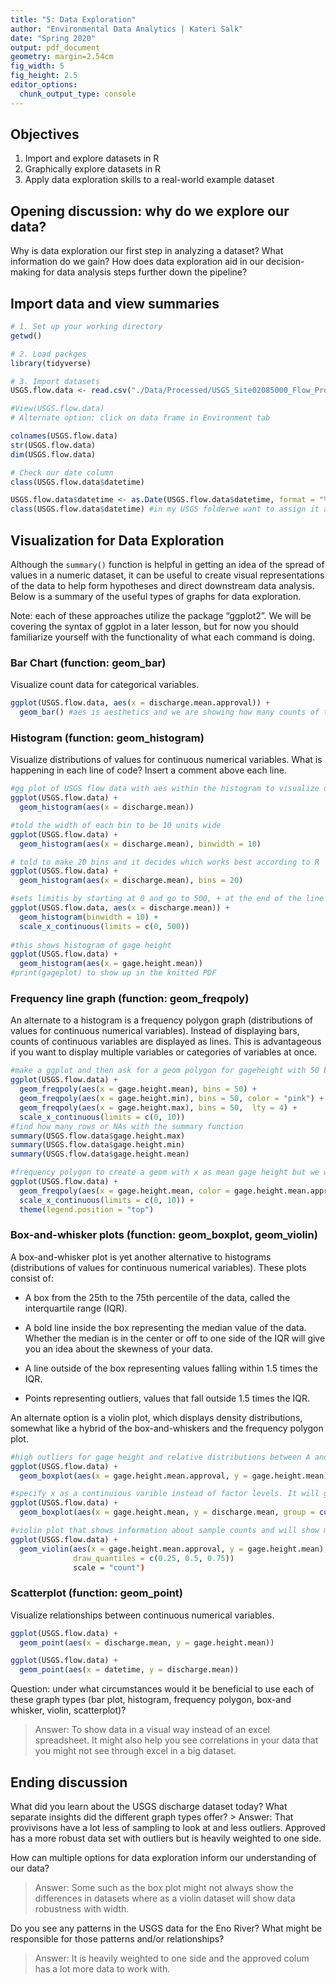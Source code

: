 ```yaml
---
title: "5: Data Exploration"
author: "Environmental Data Analytics | Kateri Salk"
date: "Spring 2020"
output: pdf_document
geometry: margin=2.54cm
fig_width: 5
fig_height: 2.5
editor_options: 
  chunk_output_type: console
---
```


## Objectives
1. Import and explore datasets in R
2. Graphically explore datasets in R
3. Apply data exploration skills to a real-world example dataset

## Opening discussion: why do we explore our data?

Why is data exploration our first step in analyzing a dataset? What information do we gain? How does data exploration aid in our decision-making for data analysis steps further down the pipeline?

## Import data and view summaries

```r
# 1. Set up your working directory
getwd()

# 2. Load packges
library(tidyverse)

# 3. Import datasets
USGS.flow.data <- read.csv("./Data/Processed/USGS_Site02085000_Flow_Processed.csv")

#View(USGS.flow.data)
# Alternate option: click on data frame in Environment tab

colnames(USGS.flow.data)
str(USGS.flow.data)
dim(USGS.flow.data)

# Check our date column
class(USGS.flow.data$datetime)

USGS.flow.data$datetime <- as.Date(USGS.flow.data$datetime, format = "%Y-%m-%d") 
class(USGS.flow.data$datetime) #in my USGS folderwe want to assign it as a date and replace the date as year, month, and day

```


## Visualization for Data Exploration

Although the `summary()` function is helpful in getting an idea of the spread of values in a numeric dataset, it can be useful to create visual representations of the data to help form hypotheses and direct downstream data analysis. Below is a summary of the useful types of graphs for data exploration.

Note: each of these approaches utilize the package "ggplot2". We will be covering the syntax of ggplot in a later lesson, but for now you should familiarize yourself with the functionality of what each command is doing.

### Bar Chart (function: geom_bar)

Visualize count data for categorical variables. 

```r
ggplot(USGS.flow.data, aes(x = discharge.mean.approval)) +
  geom_bar() #aes is aesthetics and we are showing how many counts of the discharge mean approval and create a geom bar graph. We want Approved and Provisional data. It consists of mostly approved fata
```

### Histogram (function: geom_histogram)

Visualize distributions of values for continuous numerical variables. What is happening in each line of code? Insert a comment above each line.

```r
#gg plot of USGS flow data with aes within the histogram to visualize discharge mean
ggplot(USGS.flow.data) +
  geom_histogram(aes(x = discharge.mean))

#told the width of each bin to be 10 units wide
ggplot(USGS.flow.data) +
  geom_histogram(aes(x = discharge.mean), binwidth = 10)

# told to make 20 bins and it decides which works best according to R
ggplot(USGS.flow.data) +
  geom_histogram(aes(x = discharge.mean), bins = 20)

#sets limitis by starting at 0 and go to 500, + at the end of the line not a , so that r can continue to run more code after
ggplot(USGS.flow.data, aes(x = discharge.mean)) +
  geom_histogram(binwidth = 10) + 
  scale_x_continuous(limits = c(0, 500))
  
#this shows histogram of gage height
ggplot(USGS.flow.data) +
  geom_histogram(aes(x = gage.height.mean))
#print(gageplot) to show up in the knitted PDF
```
### Frequency line graph (function: geom_freqpoly)

An alternate to a histogram is a frequency polygon graph (distributions of values for continuous numerical variables). Instead of displaying bars,  counts of continuous variables are displayed as lines. This is advantageous if you want to display multiple variables or categories of variables at once.

```r
#make a ggplot and then ask for a geom polygon for gageheight with 50 bins; make another geom polygon to show minimum gage height with 50 bins with a color to decipher it; lty=2 line type 2 creates a dashed line- 3 is a dotted line; created a graph with x axis from 0 to 10
ggplot(USGS.flow.data) +
  geom_freqpoly(aes(x = gage.height.mean), bins = 50) +
  geom_freqpoly(aes(x = gage.height.min), bins = 50, color = "pink") +
  geom_freqpoly(aes(x = gage.height.max), bins = 50,  lty = 4) +
  scale_x_continuous(limits = c(0, 10))
#find how many rows or NAs with the summary function
summary(USGS.flow.data$gage.height.max)
summary(USGS.flow.data$gage.height.min)
summary(USGS.flow.data$gage.height.mean)

#frequency polygon to create a geom with x as mean gage height but we want to know whether they are approved or provisional by color & place a legend for the graph at the top. We have few provisional data thats why it is a low line
ggplot(USGS.flow.data) +
  geom_freqpoly(aes(x = gage.height.mean, color = gage.height.mean.approval), bins = 50) +
  scale_x_continuous(limits = c(0, 10)) +
  theme(legend.position = "top")

```
### Box-and-whisker plots (function: geom_boxplot, geom_violin)

A box-and-whisker plot is yet another alternative to histograms (distributions of values for continuous numerical variables). These plots consist of: 

* A box from the 25th to the 75th percentile of the data, called the interquartile range (IQR).

* A bold line inside the box representing the median value of the data. Whether the median is in the center or off to one side of the IQR will give you an idea about the skewness of your data.

* A line outside of the box representing values falling within 1.5 times the IQR. 

* Points representing outliers, values that fall outside 1.5 times the IQR. 

An alternate option is a violin plot, which displays density distributions, somewhat like a hybrid of the box-and-whiskers and the frequency polygon plot.

```r
#high outliers for gage height and relative distributions between A and P we can't tell the difference in sample sizes. P has a lot less data than A and less outliers
ggplot(USGS.flow.data) +
  geom_boxplot(aes(x = gage.height.mean.approval, y = gage.height.mean))

#specify x as a continuious varible instead of factor levels. It will give us different distributions across a range of data
ggplot(USGS.flow.data) +
  geom_boxplot(aes(x = gage.height.mean, y = discharge.mean, group = cut_width(gage.height.mean, 1)))

#violin plot that shows information about sample counts and will show more data with width. You can also place quartiles in there and the ends of the violin are the bottom and top numbers in your dataset
ggplot(USGS.flow.data) +
  geom_violin(aes(x = gage.height.mean.approval, y = gage.height.mean), 
              draw_quantiles = c(0.25, 0.5, 0.75))
              scale = "count")
```

### Scatterplot (function: geom_point)
Visualize relationships between continuous numerical variables.

```r
ggplot(USGS.flow.data) +
  geom_point(aes(x = discharge.mean, y = gage.height.mean))

ggplot(USGS.flow.data) +
  geom_point(aes(x = datetime, y = discharge.mean))
```

Question: under what circumstances would it be beneficial to use each of these graph types (bar plot, histogram, frequency polygon, box-and whisker, violin, scatterplot)?

> Answer: To show data in a visual way instead of an excel spreadsheet. It might also help you see correlations in your data that you might not see through excel in a big dataset.

## Ending discussion

What did you learn about the USGS discharge dataset today? What separate insights did the different graph types offer?
> Answer: That provivisons have a lot less of sampling to look at and less outliers. Approved has a more robust data set with outliers but is heavily weighted to one side.


How can multiple options for data exploration inform our understanding of our data?

> Answer: Some such as the box plot might not always show the differences in datasets where as a violin dataset will show data robustness with width.


Do you see any patterns in the USGS data for the Eno River? What might be responsible for those patterns and/or relationships?

> Answer: It is heavily weighted to one side and the approved colum has a lot more data to work with. 


